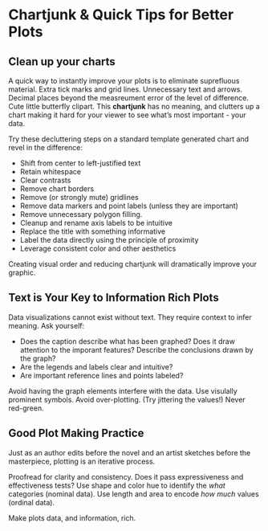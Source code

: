 Chartjunk & Quick Tips for Better Plots
=============

Clean up your charts
--------------------

A quick way to instantly improve your plots is to eliminate suprefluous material. Extra tick marks and grid lines. Unnecessary text and arrows. Decimal places beyond the measreument error of the level of difference. Cute little butterfly clipart. This **chartjunk** has no meaning, and clutters up a chart making it hard for your viewer to see what's most important - your data.

Try these decluttering steps on a standard template generated chart and revel in the difference:

* Shift from center to left-justified text
* Retain whitespace
* Clear contrasts
* Remove chart borders
* Remove (or strongly mute) gridlines
* Remove data markers and point labels (unless they are important)
* Remove unnecessary polygon filling.
* Cleanup and rename axis labels to be intuitive
* Replace the title with something informative
* Label the data directly using the principle of proximity
* Leverage consistent color and other aesthetics 

Creating visual order and reducing chartjunk will dramatically improve your graphic. 

Text is Your Key to Information Rich Plots
---------------------------

Data visualizations cannot exist without text. They require context to infer meaning. Ask yourself:

* Does the caption describe what has been graphed? Does it draw attention to the imporant features? Describe the conclusions drawn by the graph?
* Are the legends and labels clear and intuitive?
* Are important reference lines and points labeled?





Avoid having the graph elements interfere with the data.
Use visulally prominent symbols.
Avoid over-plotting. (Try jittering the values!)
Never red-green.

Good Plot Making Practice
-------------------------

Just as an author edits before the novel and an artist sketches before the masterpiece, plotting is an iterative process.

Proofread for clarity and consistency. 
Does it pass expressiveness and effectiveness tests? 
Use shape and color hue to identify the *what* categories (nominal data). Use length and area to encode *how much* values (ordinal data).

Make plots data, and information, rich.

